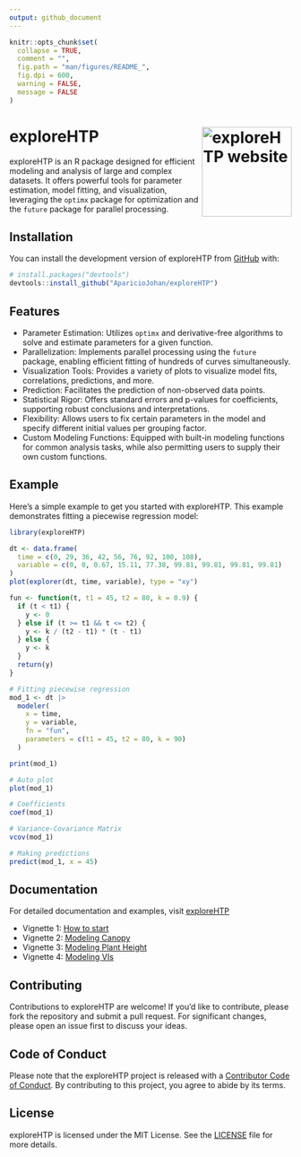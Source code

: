 ```yaml
---
output: github_document
---
```


<!-- README.md is generated from README.Rmd. Please edit that file -->

```r
knitr::opts_chunk$set(
  collapse = TRUE,
  comment = "",
  fig.path = "man/figures/README_",
  fig.dpi = 600,
  warning = FALSE,
  message = FALSE
)
```

# exploreHTP <a href="https://apariciojohan.github.io/exploreHTP/"><img src="man/figures/logo.png" align="right" height="160" alt="exploreHTP website" /></a>


<!-- badges: start -->
<!-- badges: end -->

exploreHTP is an R package designed for efficient modeling and analysis of large and complex datasets. It offers powerful tools for parameter estimation, model fitting, and visualization, leveraging the `optimx` package for optimization and the `future` package for parallel processing.

## Installation

You can install the development version of exploreHTP from [GitHub](https://github.com/AparicioJohan/exploreHTP) with:

``` r
# install.packages("devtools")
devtools::install_github("AparicioJohan/exploreHTP")
```

## Features

* Parameter Estimation: Utilizes `optimx` and derivative-free algorithms to solve and estimate parameters for a given function.
* Parallelization: Implements parallel processing using the `future` package, enabling efficient fitting of hundreds of curves simultaneously.
* Visualization Tools: Provides a variety of plots to visualize model fits, correlations, predictions, and more.
* Prediction: Facilitates the prediction of non-observed data points.
* Statistical Rigor: Offers standard errors and p-values for coefficients, supporting robust conclusions and interpretations.
* Flexibility: Allows users to fix certain parameters in the model and specify different initial values per grouping factor.
* Custom Modeling Functions: Equipped with built-in modeling functions for common analysis tasks, while also permitting users to supply their own custom functions.

## Example

Here's a simple example to get you started with exploreHTP. This example demonstrates fitting a piecewise regression model:

```r
library(exploreHTP)

dt <- data.frame(
  time = c(0, 29, 36, 42, 56, 76, 92, 100, 108),
  variable = c(0, 0, 0.67, 15.11, 77.38, 99.81, 99.81, 99.81, 99.81)
)
plot(explorer(dt, time, variable), type = "xy")
```

```r
fun <- function(t, t1 = 45, t2 = 80, k = 0.9) {
  if (t < t1) {
    y <- 0
  } else if (t >= t1 && t <= t2) {
    y <- k / (t2 - t1) * (t - t1)
  } else {
    y <- k
  }
  return(y)
}
```

```r
# Fitting piecewise regression
mod_1 <- dt |>
  modeler(
    x = time,
    y = variable,
    fn = "fun",
    parameters = c(t1 = 45, t2 = 80, k = 90)
  )
```

```r
print(mod_1)
```


```r
# Auto plot
plot(mod_1)
```

```r
# Coefficients
coef(mod_1)
```

```r
# Variance-Covariance Matrix
vcov(mod_1)
```

```r
# Making predictions
predict(mod_1, x = 45)
```

## Documentation

For detailed documentation and examples, visit [exploreHTP](https://apariciojohan.github.io/exploreHTP/reference/index.html) 

* Vignette 1: [How to start](https://apariciojohan.github.io/exploreHTP/articles/how_to_start.html) 
* Vignette 2: [Modeling Canopy](https://apariciojohan.github.io/exploreHTP/articles/canopy-model.html) 
* Vignette 3: [Modeling Plant Height](https://apariciojohan.github.io/exploreHTP/articles/height-model.html) 
* Vignette 4: [Modeling VIs](https://apariciojohan.github.io/exploreHTP/articles/maturity-model.html) 

## Contributing

Contributions to exploreHTP are welcome! If you'd like to contribute, please fork the repository and submit a pull request. For significant changes, please open an issue first to discuss your ideas.

## Code of Conduct

Please note that the exploreHTP project is released with a [Contributor Code of Conduct](https://apariciojohan.github.io/exploreHTP/CODE_OF_CONDUCT.html). By contributing to this project, you agree to abide by its terms.

## License

exploreHTP is licensed under the MIT License. See the [LICENSE](https://apariciojohan.github.io/exploreHTP/LICENSE.html) file for more details.
